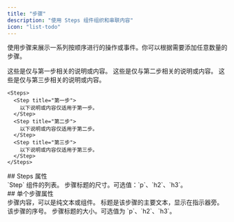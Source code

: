 ```yaml
---
title: "步骤"
description: "使用 Steps 组件组织和串联内容"
icon: "list-todo"
---
```



使用步骤来展示一系列按顺序进行的操作或事件。你可以根据需要添加任意数量的步骤。

<Steps>
  <Step title="第一步">
    这些是仅与第一步相关的说明或内容。
  </Step>

  <Step title="第二步">
    这些是仅与第二步相关的说明或内容。
  </Step>

  <Step title="第三步">
    这些是仅与第三步相关的说明或内容。
  </Step>
</Steps>

```mdx Steps 示例
<Steps>
  <Step title="第一步">
    以下说明或内容仅适用于第一步。
  </Step>
  <Step title="第二步">
    以下说明或内容仅适用于第二步。
  </Step>
  <Step title="第三步">
    以下说明或内容仅适用于第三步。
  </Step>
</Steps>
```

<div id="steps-properties">
  ## Steps 属性
</div>

<ResponseField name="children" type="ReactElement<StepProps>[]" required>
  `Step` 组件的列表。
</ResponseField>

<ResponseField name="titleSize" type="string" default="p">
  步骤标题的尺寸。可选值：`p`、`h2`、`h3`。
</ResponseField>

<div id="individual-step-properties">
  ## 单个步骤属性
</div>

<ResponseField name="children" type="string | ReactNode" required>
  步骤内容，可以是纯文本或组件。
</ResponseField>

<IconsOptional />

<ResponseField name="title" type="string">
  标题是该步骤的主要文本，显示在指示器旁。
</ResponseField>

<ResponseField name="stepNumber" type="number">
  该步骤的序号。
</ResponseField>

<ResponseField name="titleSize" type="string" default="p">
  步骤标题的大小。可选值为 `p`、`h2`、`h3`。
</ResponseField>